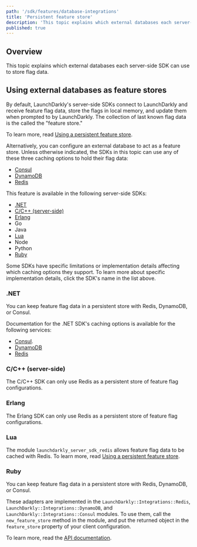 ```yaml
---
path: '/sdk/features/database-integrations'
title: 'Persistent feature store'
description: 'This topic explains which external databases each server-side SDK can use to store flag data.'
published: true
---
```


## Overview

This topic explains which external databases each server-side SDK can use to store flag data.

## Using external databases as feature stores

By default, LaunchDarkly's server-side SDKs connect to LaunchDarkly and receive feature flag data, store the flags in local memory, and update them when prompted to by LaunchDarkly. The collection of last known flag data is the called the "feature store."

To learn more, read [Using a persistent feature store](/sdk/concepts/feature-store).

Alternatively, you can configure an external database to act as a feature store. Unless otherwise indicated, the SDKs in this topic can use any of these three caching options to hold their flag data:

* [Consul](/sdk/concepts/feature-store/consul)
* [DynamoDB](/sdk/concepts/feature-store/dynamodb)
* [Redis](/sdk/concepts/feature-store/redis)

This feature is available in the following server-side SDKs:

* [.NET](#net)
* [C/C++ (server-side)](#cc-server-side)
* [Erlang](#erlang)
* Go
* Java
* [Lua](#lua)
* Node
* Python
* [Ruby](#ruby)

Some SDKs have specific limitations or implementation details affecting which caching options they support. To learn more about specific implementation details, click the SDK's name in the list above.

### .NET

You can keep feature flag data in a persistent store with Redis, DynamoDB, or Consul.

Documentation for the .NET SDK's caching options is available for the following services:

* [Consul](https://github.com/launchdarkly/dotnet-server-sdk-consul).
* [DynamoDB](https://github.com/launchdarkly/dotnet-server-sdk-dynamodb)
* [Redis](https://github.com/launchdarkly/dotnet-server-sdk-redis)


### C/C++ (server-side)

The C/C++ SDK can only use Redis as a persistent store of feature flag configurations.

### Erlang

The Erlang SDK can only use Redis as a persistent store of feature flag configurations.

### Lua

The module `launchdarkly_server_sdk_redis` allows feature flag data to be cached with Redis. To learn more, read [Using a persistent feature store](/sdk/concepts/feature-store).

### Ruby

You can keep feature flag data in a persistent store with Redis, DynamoDB, or Consul.

These adapters are implemented in the `LaunchDarkly::Integrations::Redis`, `LaunchDarkly::Integrations::DynamoDB`, and `LaunchDarkly::Integrations::Consul` modules. To use them, call the `new_feature_store` method in the module, and put the returned object in the `feature_store` property of your client configuration.

To learn more, read the [API documentation](https://launchdarkly.github.io/ruby-server-sdk/LaunchDarkly/Integrations).
